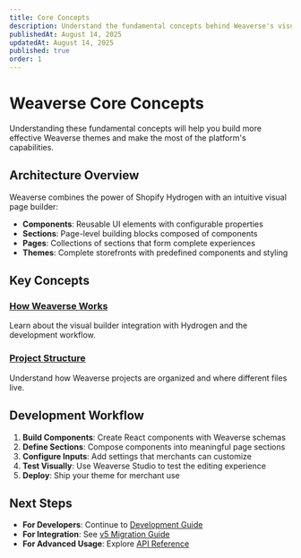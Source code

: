 ```yaml
---
title: Core Concepts
description: Understand the fundamental concepts behind Weaverse's visual page builder and Shopify Hydrogen integration.
publishedAt: August 14, 2025
updatedAt: August 14, 2025
published: true
order: 1
---
```


# Weaverse Core Concepts

Understanding these fundamental concepts will help you build more effective Weaverse themes and make the most of the platform's capabilities.

## Architecture Overview

Weaverse combines the power of Shopify Hydrogen with an intuitive visual page builder:

- **Components**: Reusable UI elements with configurable properties
- **Sections**: Page-level building blocks composed of components  
- **Pages**: Collections of sections that form complete experiences
- **Themes**: Complete storefronts with predefined components and styling

## Key Concepts

### [How Weaverse Works](core-concepts/how-it-works)
Learn about the visual builder integration with Hydrogen and the development workflow.

### [Project Structure](core-concepts/project-structure)  
Understand how Weaverse projects are organized and where different files live.

## Development Workflow

1. **Build Components**: Create React components with Weaverse schemas
2. **Define Sections**: Compose components into meaningful page sections
3. **Configure Inputs**: Add settings that merchants can customize
4. **Test Visually**: Use Weaverse Studio to test the editing experience
5. **Deploy**: Ship your theme for merchant use

## Next Steps

- **For Developers**: Continue to [Development Guide](development-guide)
- **For Integration**: See [v5 Migration Guide](migration-advanced/v5-migration)
- **For Advanced Usage**: Explore [API Reference](api-reference)